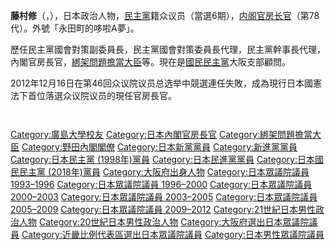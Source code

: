 {{Infobox Officeholder
|name= 藤村修
|original_name= {{lang|ja|藤村修}}
|image=  Osamu Fujimura.jpg
|imagesize         =  
|smallimage        =
|caption           =  
|order             = 
|office            = {{JPN}}第80任[[内阁官房长官|內閣官房長官]]
|term_start        = 2011年9月2日
|term_end          = 2012年12月26日
|primeminister     = [[野田佳彦|野田佳彦]]
|predecessor       = [[枝野幸男|枝野幸男]]
|successor         = [[菅义伟|菅義偉]]
|office1      = {{JPN}}[[众议院_(日本)|眾議院]]議員
|term_start1  = 1993年7月19日
|term_end1    = 2012年11月16日
|predecessor1  = {{link-ja|渡嘉敷奈緒美|渡嘉敷奈緒美}}
|successor1    = 渡嘉敷奈緒美
|constituency1 = {{Plainlist|
* {{link-ja|大阪府第3區 (中選舉區)|大阪府第3区 (中選挙区)|大阪府第3區}}（1993-1996）
* [[大阪府第7區|大阪府第7區]]（1996-2005）
* [[比例近畿區|比例近畿區]]（2005-2009）
* [[大阪府第7區|大阪府第7區]]（2009-2012）}}
|birth_date        = {{birth date and age|1949|11|3}}
|birth_place       = {{JPN}}[[大阪府|大阪府]][[大阪市|大阪市]]
|party             = （[[日本新党|日本新党]]→）<br />（[[新進党|新進党]]→）<br />（{{link-ja|国民之声|国民の声}}→）<br />（[[民政党_(日本)|民政党]]→）<br />（[[民主黨_(1998年)|民主黨]]→）<br />（[[民進黨_(日本)|民進黨]]→）<br />[[国民民主黨_(日本2018年)|国民民主黨]]
|spouse            =
|alma_mater        = [[广岛大学|广岛大学]]工學部
|website           = 
}}
'''藤村修'''（{{lang-ja|ふじむら おさむ}}，{{bd|1949年|11月3日|||Osamu Fujimura}}），日本政治人物，[[民主黨_(日本)|民主黨]]籍众议员（當選6期），[[内阁官房长官|内阁官房长官]]（第78代）。外號「永田町的哆啦A夢」。

歷任民主黨國會對策副委員長，民主黨國會對策委員長代理，民主黨幹事長代理，內閣官房長官，[[綁架問題擔當大臣|綁架問題擔當大臣]]等。現在是[[国民民主党_(日本2018年)|國民民主黨]]大阪支部顧問。

2012年12月16日在第46回众议院议员总选举中競選連任失敗，成為現行日本國憲法下首位落選众议院议员的現任官房長官。

{{start box}}
{{s-off}}
  {{Succession box
    | title  = {{Flagicon|JPN}} [[內閣官房長官|內閣官房長官]]
    | before = [[枝野幸男|枝野幸男]]
    | years  = 2011年－2012年
    | after  = [[菅義偉|菅義偉]]
  }}
{{end box}}

{{內閣官房長官}}
{{野田內閣}}
{{朝鮮綁架日本人問題}}

{{DEFAULTSORT:Fujimura Osamu}}
[[Category:廣島大學校友|Category:廣島大學校友]]
[[Category:日本內閣官房長官|Category:日本內閣官房長官]]
[[Category:綁架問題擔當大臣|Category:綁架問題擔當大臣]]
[[Category:野田內閣閣僚|Category:野田內閣閣僚]]
[[Category:日本新黨黨員|Category:日本新黨黨員]]
[[Category:新進黨黨員|Category:新進黨黨員]]
[[Category:日本民主黨_(1998年)黨員|Category:日本民主黨 (1998年)黨員]]
[[Category:日本民進黨黨員|Category:日本民進黨黨員]]
[[Category:日本國民民主黨_(2018年)黨員|Category:日本國民民主黨 (2018年)黨員]]
[[Category:大阪府出身人物|Category:大阪府出身人物]]
[[Category:日本眾議院議員_1993–1996|Category:日本眾議院議員 1993–1996]]
[[Category:日本眾議院議員_1996–2000|Category:日本眾議院議員 1996–2000]]
[[Category:日本眾議院議員_2000–2003|Category:日本眾議院議員 2000–2003]]
[[Category:日本眾議院議員_2003–2005|Category:日本眾議院議員 2003–2005]]
[[Category:日本眾議院議員_2005–2009|Category:日本眾議院議員 2005–2009]]
[[Category:日本眾議院議員_2009–2012|Category:日本眾議院議員 2009–2012]]
[[Category:21世紀日本男性政治人物|Category:21世紀日本男性政治人物]]
[[Category:20世紀日本男性政治人物|Category:20世紀日本男性政治人物]]
[[Category:大阪府選出日本眾議院議員|Category:大阪府選出日本眾議院議員]]
[[Category:近畿比例代表區選出日本眾議院議員|Category:近畿比例代表區選出日本眾議院議員]]
[[Category:日本男性眾議院議員|Category:日本男性眾議院議員]]